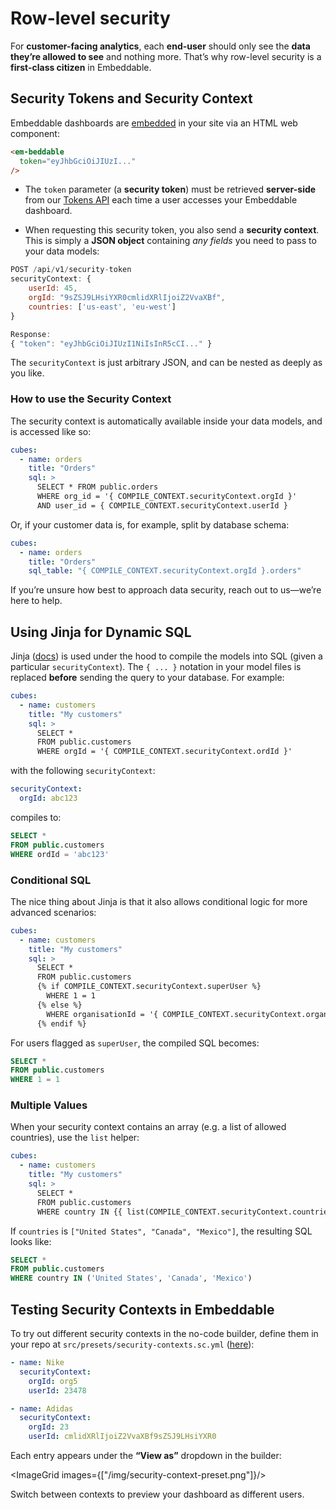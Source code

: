 # Row-level security

For **customer-facing analytics**, each **end-user** should only see the **data they’re allowed to see** and nothing more. That’s why row-level security is a **first-class citizen** in Embeddable.

## Security Tokens and Security Context

Embeddable dashboards are [embedded](/deployment/embedding) in your site via an HTML web component:

```html
<em-beddable 
  token="eyJhbGciOiJIUzI..."
/>
```

- The `token` parameter (a **security token**) must be retrieved **server-side** from our [Tokens API](/deployment/tokens-api) each time a user accesses your Embeddable dashboard.

- When requesting this security token, you also send a **security context**. This is simply a **JSON object** containing *any fields* you need to pass to your data models:

```javascript
POST /api/v1/security-token
securityContext: { 
    userId: 45, 
    orgId: "9sZSJ9LHsiYXR0cmlidXRlIjoiZ2VvaXBf",
    countries: ['us-east', 'eu-west']
}

Response:
{ "token": "eyJhbGciOiJIUzI1NiIsInR5cCI..." }
```

The `securityContext` is just arbitrary JSON, and can be nested as deeply as you like.

### How to use the Security Context

The security context is automatically available inside your data models, and is accessed like so:

```yaml
cubes:
  - name: orders
    title: "Orders"
    sql: >
      SELECT * FROM public.orders
      WHERE org_id = '{ COMPILE_CONTEXT.securityContext.orgId }'
      AND user_id = { COMPILE_CONTEXT.securityContext.userId }
```

Or, if your customer data is, for example, split by database schema:

```yaml
cubes:
  - name: orders
    title: "Orders"
    sql_table: "{ COMPILE_CONTEXT.securityContext.orgId }.orders"
```

If you’re unsure how best to approach data security, reach out to us—we’re here to help.

## Using Jinja for Dynamic SQL

Jinja ([docs](https://jinja.palletsprojects.com/en/3.1.x/templates/)) is used under the hood to compile the models into SQL (given a particular `securityContext`). The `{ ... }` notation in your model files is replaced **before** sending the query to your database. For example:

```yaml
cubes:
  - name: customers
    title: "My customers"
    sql: >
      SELECT * 
      FROM public.customers 
      WHERE orgId = '{ COMPILE_CONTEXT.securityContext.ordId }'
```
with the following `securityContext`:
```yaml
securityContext:
  orgId: abc123
```

compiles to:

```sql
SELECT *
FROM public.customers
WHERE ordId = 'abc123'
```

### Conditional SQL

The nice thing about Jinja is that it also allows conditional logic for more advanced scenarios:

```yaml
cubes:
  - name: customers
    title: "My customers"
    sql: >
      SELECT * 
      FROM public.customers
      {% if COMPILE_CONTEXT.securityContext.superUser %}
        WHERE 1 = 1
      {% else %}
        WHERE organisationId = '{ COMPILE_CONTEXT.securityContext.organisationId }'
      {% endif %}
```

For users flagged as `superUser`, the compiled SQL becomes:

```sql
SELECT *
FROM public.customers
WHERE 1 = 1
```

### Multiple Values

When your security context contains an array (e.g. a list of allowed countries), use the `list` helper:

```yaml
cubes:
  - name: customers
    title: "My customers"
    sql: >
      SELECT *
      FROM public.customers
      WHERE country IN {{ list(COMPILE_CONTEXT.securityContext.countries) }}
```

If `countries` is `["United States", "Canada", "Mexico"]`, the resulting SQL looks like:

```sql
SELECT *
FROM public.customers
WHERE country IN ('United States', 'Canada', 'Mexico')
```

## Testing Security Contexts in Embeddable

To try out different security contexts in the no-code builder, define them in your repo at `src/presets/security-contexts.sc.yml` ([here](https://github.com/embeddable-hq/embeddable-boilerplate/blob/main/src/embeddable.com/presets/security-contexts.sc.yml)):

```yaml
- name: Nike
  securityContext:
    orgId: org5
    userId: 23478

- name: Adidas
  securityContext:
    orgId: 23
    userId: cmlidXRlIjoiZ2VvaXBf9sZSJ9LHsiYXR0
```

Each entry appears under the **“View as”** dropdown in the builder:

<ImageGrid images={["/img/security-context-preset.png"]}/>

Switch between contexts to preview your dashboard as different users.
